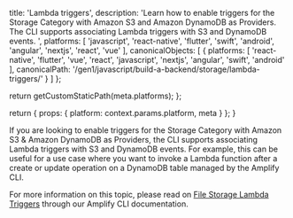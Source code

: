                   
  title: 'Lambda triggers',
  description: 'Learn how to enable triggers for the Storage Category with Amazon S3 and Amazon DynamoDB as Providers. The CLI supports associating Lambda triggers with S3 and DynamoDB events. ',
  platforms: [
    'javascript',
    'react-native',
    'flutter',
    'swift',
    'android',
    'angular',
    'nextjs',
    'react',
    'vue'
  ],
  canonicalObjects: [
    {
      platforms: [
        'react-native',
        'flutter',
        'vue',
        'react',
        'javascript',
        'nextjs',
        'angular',
        'swift',
        'android'
      ],
      canonicalPath: '/gen1/javascript/build-a-backend/storage/lambda-triggers/'
    }
  ]
};

  return getCustomStaticPath(meta.platforms);
};

  return {
    props: {
      platform: context.params.platform,
      meta
    }
  };
}
          


If you are looking to enable triggers for the Storage Category with Amazon S3 & Amazon DynamoDB as Providers, the CLI supports associating Lambda triggers with S3 and DynamoDB events. For example, this can be useful for a use case where you want to invoke a Lambda function after a create or update operation on a DynamoDB table managed by the Amplify CLI.

For more information on this topic, please read on [File Storage Lambda Triggers](/[platform]/tools/cli/usage/lambda-triggers/#s3-lambda-triggers) through our Amplify CLI documentation.
